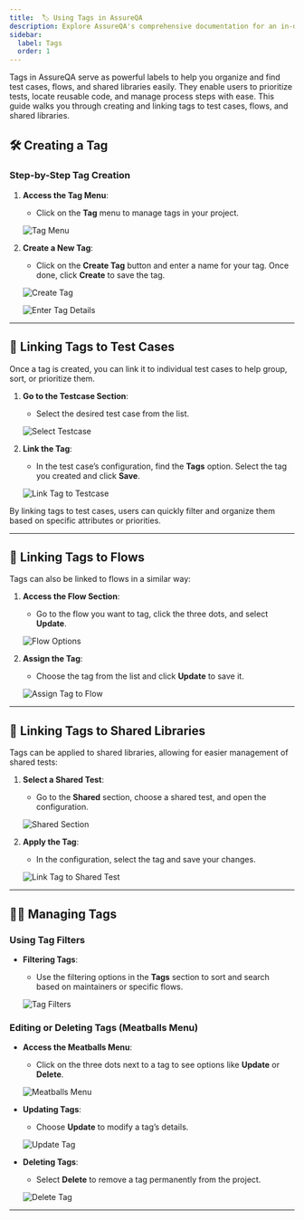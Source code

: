 ```yaml
---
title:  🏷️ Using Tags in AssureQA
description: Explore AssureQA's comprehensive documentation for an in-depth look at our services and tools.
sidebar:
  label: Tags
  order: 1
---
```

 
 


Tags in AssureQA serve as powerful labels to help you organize and find test cases, flows, and shared libraries easily. They enable users to prioritize tests, locate reusable code, and manage process steps with ease. This guide walks you through creating and linking tags to test cases, flows, and shared libraries.

## 🛠️ Creating a Tag

### Step-by-Step Tag Creation

1. **Access the Tag Menu**:
   - Click on the **Tag** menu to manage tags in your project.

   ![Tag Menu](/images/Image%20-%201.png)

2. **Create a New Tag**:
   - Click on the **Create Tag** button and enter a name for your tag. Once done, click **Create** to save the tag.

   ![Create Tag](/images/Image%20-%202.png)

   ![Enter Tag Details](/images/Image%20-%203.png)

---

## 🔗 Linking Tags to Test Cases

Once a tag is created, you can link it to individual test cases to help group, sort, or prioritize them.

1. **Go to the Testcase Section**:
   - Select the desired test case from the list.

   ![Select Testcase](/images/Image%20-%204.png)

2. **Link the Tag**:
   - In the test case’s configuration, find the **Tags** option. Select the tag you created and click **Save**.

   ![Link Tag to Testcase](/images/Image-5.png)

By linking tags to test cases, users can quickly filter and organize them based on specific attributes or priorities.

---

## 🔄 Linking Tags to Flows

Tags can also be linked to flows in a similar way:

1. **Access the Flow Section**:
   - Go to the flow you want to tag, click the three dots, and select **Update**.

   ![Flow Options](/images/Image-7.png)

2. **Assign the Tag**:
   - Choose the tag from the list and click **Update** to save it.

   ![Assign Tag to Flow](/images/Image-8.png)

---

## 🔗 Linking Tags to Shared Libraries

Tags can be applied to shared libraries, allowing for easier management of shared tests:

1. **Select a Shared Test**:
   - Go to the **Shared** section, choose a shared test, and open the configuration.

   ![Shared Section](/images/Image-9.png)

2. **Apply the Tag**:
   - In the configuration, select the tag and save your changes.

   ![Link Tag to Shared Test](/images/Image-10.png)

---

## 🧑‍💻 Managing Tags

### Using Tag Filters

- **Filtering Tags**: 
  - Use the filtering options in the **Tags** section to sort and search based on maintainers or specific flows.

  ![Tag Filters](/images/Image-11.png)

### Editing or Deleting Tags (Meatballs Menu)

- **Access the Meatballs Menu**:
  - Click on the three dots next to a tag to see options like **Update** or **Delete**.

  ![Meatballs Menu](/images/Image-12.png)

- **Updating Tags**:
  - Choose **Update** to modify a tag’s details.

  ![Update Tag](/images/Image-15.png)

- **Deleting Tags**:
  - Select **Delete** to remove a tag permanently from the project.

  ![Delete Tag](/images/Image-17.png)

---


